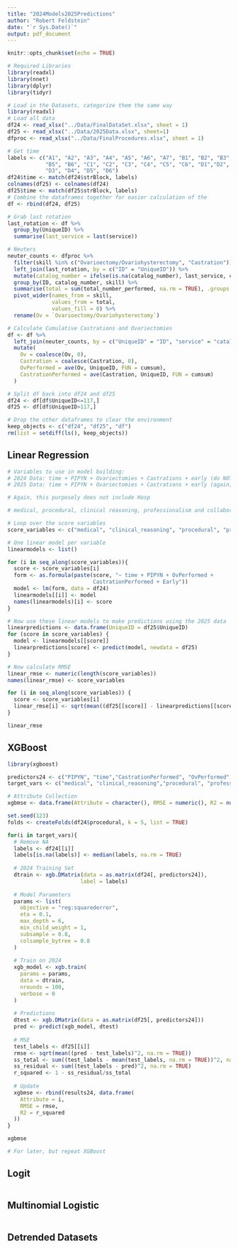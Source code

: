 ```yaml
---
title: "2024Models2025Predictions"
author: "Robert Feldstein"
date: "`r Sys.Date()`"
output: pdf_document
---
```


```r
knitr::opts_chunk$set(echo = TRUE)
```

```r
# Required Libraries 
library(readxl)
library(nnet)
library(dplyr)
library(tidyr)
```


```r
# Load in the Datasets, categorize them the same way
library(readxl)
# Load all data
df24 <- read_xlsx("../Data/FinalDataSet.xlsx", sheet = 1)
df25 <- read_xlsx("../Data/2025Data.xlsx", sheet=1)
dfproc <- read_xlsx("../Data/FinalProcedures.xlsx", sheet = 1)

# Get time
labels <- c("A1", "A2", "A3", "A4", "A5", "A6", "A7", "B1", "B2", "B3", "B4", 
            "B5", "B6", "C1", "C2", "C3", "C4", "C5", "C6", "D1","D2", 
            "D3", "D4", "D5", "D6")
df24$time <- match(df24$strBlock, labels)
colnames(df25) <- colnames(df24)
df25$time <- match(df25$strBlock, labels)
# Combine the dataframes together for easier calculation of the 
df <- rbind(df24, df25)

# Grab last rotation
last_rotation <- df %>%
  group_by(UniqueID) %>%
  summarise(last_service = last(service))

# Neuters
neuter_counts <- dfproc %>%
  filter(skill %in% c("Ovarioectomy/Ovariohysterectomy", "Castration")) %>%
  left_join(last_rotation, by = c("ID" = "UniqueID")) %>%
  mutate(catalog_number = ifelse(is.na(catalog_number), last_service, catalog_number)) %>%
  group_by(ID, catalog_number, skill) %>%
  summarise(total = sum(total_number_performed, na.rm = TRUE), .groups = "drop") %>%
  pivot_wider(names_from = skill, 
              values_from = total,
              values_fill = 0) %>%
  rename(Ov = `Ovarioectomy/Ovariohysterectomy`)

# Calculate Cumulative Castrations and Ovariectomies
df <- df %>%
  left_join(neuter_counts, by = c("UniqueID" = "ID", "service" = "catalog_number")) %>%
  mutate(
    Ov = coalesce(Ov, 0),
    Castration = coalesce(Castration, 0),
    OvPerformed = ave(Ov, UniqueID, FUN = cumsum),
    CastrationPerformed = ave(Castration, UniqueID, FUN = cumsum)
  )

# Split df back into df24 and df25
df24 <- df[df$UniqueID<=117,]
df25 <- df[df$UniqueID>117,]

# Drop the other dataframes to clear the environment
keep_objects <- c("df24", "df25", "df")
rm(list = setdiff(ls(), keep_objects))

```


## Linear Regression

```r
# Variables to use in model building:
# 2024 Data: time + PIPYN + Ovariectomies + Castrations + early (do NOT use Hosp here)
# 2025 Data: time + PIPYN + Ovariectomies + Castrations + early (again, no Hosp)

# Again, this purposely does not include Hosp

# medical, procedural, clinical reasoning, professionalism and collaboration

# Loop over the score variables
score_variables <- c("medical", "clinical_reasoning", "procedural", "professionalism", "collaboration")

# One linear model per variable
linearmodels <- list()

for (i in seq_along(score_variables)){
  score <- score_variables[i]
  form <- as.formula(paste(score, "~ time + PIPYN + OvPerformed + 
                           CastrationPerformed + Early"))
  model <- lm(form, data = df24)
  linearmodels[[i]] <- model
  names(linearmodels)[i] <- score
}

# Now use these linear models to make predictions using the 2025 data
linearpredictions <- data.frame(UniqueID = df25$UniqueID)
for (score in score_variables) {
  model <- linearmodels[[score]]
  linearpredictions[score] <- predict(model, newdata = df25)
}

# Now calculate RMSE 
linear_rmse <- numeric(length(score_variables))
names(linear_rmse) <- score_variables

for (i in seq_along(score_variables)) {
  score <- score_variables[i]
  linear_rmse[i] <- sqrt(mean((df25[[score]] - linearpredictions[[score]])^2, na.rm=TRUE))
}

linear_rmse
```


## XGBoost



```r
library(xgboost)

predictors24 <- c("PIPYN", "time","CastrationPerformed", "OvPerformed", "Early")
target_vars <- c("medical", "clinical_reasoning","procedural", "professionalism", "collaboration")

# Attribute Collection
xgbmse <- data.frame(Attribute = character(), RMSE = numeric(), R2 = numeric())

set.seed(123)
folds <- createFolds(df24$procedural, k = 5, list = TRUE)

for(i in target_vars){
  # Remove NA
  labels <- df24[[i]]
  labels[is.na(labels)] <- median(labels, na.rm = TRUE)
  
  # 2024 Training Set
  dtrain <- xgb.DMatrix(data = as.matrix(df24[, predictors24]), 
                       label = labels)
  
  # Model Parameters
  params <- list(
    objective = "reg:squarederror",
    eta = 0.1,
    max_depth = 6,
    min_child_weight = 1,
    subsample = 0.8,
    colsample_bytree = 0.8
  )
  
  # Train on 2024
  xgb_model <- xgb.train(
    params = params,
    data = dtrain,
    nrounds = 100,
    verbose = 0
  )
  
  # Predictions
  dtest <- xgb.DMatrix(data = as.matrix(df25[, predictors24]))
  pred <- predict(xgb_model, dtest)
  
  # MSE
  test_labels <- df25[[i]]
  rmse <- sqrt(mean((pred - test_labels)^2, na.rm = TRUE))
  ss_total <- sum((test_labels - mean(test_labels, na.rm = TRUE))^2, na.rm = TRUE)
  ss_residual <- sum((test_labels - pred)^2, na.rm = TRUE)
  r_squared <- 1 - ss_residual/ss_total
  
  # Update
  xgbmse <- rbind(results24, data.frame(
    Attribute = i,
    RMSE = rmse,
    R2 = r_squared
  ))
}

xgbmse
```

```r
# For later, but repeat XGBoost 
```


## Logit

```r

```


## Multinomial Logistic

```r

```

## Detrended Datasets

```r

```

